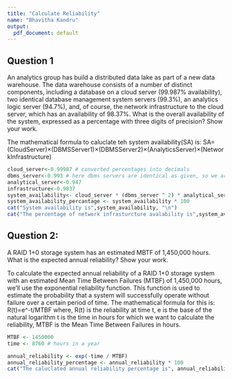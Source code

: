 ```yaml
---
title: "Calculate Reliability"
name: "Bhavitha Kandru"
output:  
  pdf_document: default
---
```


## Question 1
An analytics group has build a distributed data lake as part of a new data warehouse. The data warehouse consists of a number of distinct components, including a database on a cloud server (99.987% availability), two identical database management system servers (99.3%), an analytics logic server (94.7%), and, of course, the network infrastructure to the cloud server, which has an availability of 98.37%. What is the overall availability of the system, expressed as a percentage with three digits of precision? Show your work.

The mathematical formula to caluclate teh system availability(SA) is:
SA=(CloudServer)×(DBMSServer1)×(DBMSServer2)×(AnalyticsServer)×(NetworkInfrastructure)

```r
cloud_server<-0.99987 # converted percentages into decimals
dbms_server<-0.993 # here dbms servers are identical as given, so we are multiplying twice.
analytical_server<-0.947
infrastructure<-0.9837
system_availability<- cloud_server * (dbms_server ^ 2) * analytical_server * infrastructure
system_availability_percantage <- system_availability * 100
cat("System availability is",system_availability, "\n")
cat("The percentage of network infrasturcture avalability is",system_availability_percantage,"%")
```

## Question 2:
A RAID 1+0 storage system has an estimated MBTF of 1,450,000 hours. What is the expected annual reliability? Show your work.

To calculate the expected annual reliability of a RAID 1+0 storage system with an estimated Mean Time Between Failures (MTBF) of 1,450,000 hours, we'll use the exponential reliability function. This function is used to estimate the probability that a system will successfully operate without failure over a certain period of time.
The mathematical formula for this is:
R(t)=e^-t/MTBF
where,
R(t) is the reliability at time t,
e is the base of the natural logarithm 
t is the time in hours for which we want to calculate the reliability,
MTBF is the Mean Time Between Failures in hours.

```r
MTBF <- 1450000
time <- 8760 # hours in a year

annual_reliability <- exp(-time / MTBF)
annual_reliability_percentage <- annual_reliability * 100
cat("The caluclated annual reliability percentage is", annual_reliability_percentage,"%")
```

